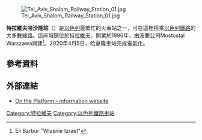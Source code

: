 [[File:Tel_Aviv_Shalom_Railway_Station_01.jpg|thumb]]

'''特拉維夫哈沙隆站'''（{{lang-he-n|תַּחֲנַת תֵּל אָבִיב הַשָּלוֹם}}）是[[以色列|以色列]]最繁忙的火車站之一，可在這裡搭乘[[以色列鐵路|以色列鐵路]]的大多數線路。這座城鎮位於[[特拉維夫|特拉維夫]]，開業於1996年，由波蘭公司Mostostal Warszawa興建<ref>Eli Barbur "Właśnie Izrael"</ref>。2020年4月5日，哈夏隆車站完成電氣化。

==參考資料==
{{reflist}}
==外部連結==
*[http://www.train4me.co.il/ On the Platform - information website] {{Wayback|url=http://www.train4me.co.il/ |date=20200714233308 }}

[[Category:特拉維夫|Category:特拉維夫]]
[[Category:以色列鐵路車站|Category:以色列鐵路車站]]